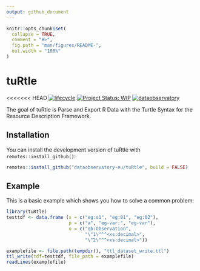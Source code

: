 ```yaml
---
output: github_document
---
```


<!-- README.md is generated from README.Rmd. Please edit that file -->

```r
knitr::opts_chunk$set(
  collapse = TRUE,
  comment = "#>",
  fig.path = "man/figures/README-",
  out.width = "100%"
)
```

# tuRtle

<!-- badges: start -->
<<<<<<< HEAD
[![lifecycle](https://lifecycle.r-lib.org/articles/figures/lifecycle-experimental.svg)](https://lifecycle.r-lib.org/articles/stages.html#experimental)
[![Project Status: WIP](https://www.repostatus.org/badges/latest/wip.svg)](https://www.repostatus.org/#wip)
[![dataobservatory](https://img.shields.io/badge/ecosystem-dataobservatory.eu-3EA135.svg)](https://dataobservatory.eu/)
<!-- badges: end -->

The goal of tuRtle is Parse and Export R Data with the Turtle Syntax for the Resource Description Framework.

## Installation

You can install the development version of tuRtle with `remotes::install_github()`:

```r
remotes::install_github("dataobservatory-eu/tuRtle", build = FALSE)
```

## Example

This is a basic example which shows you how to solve a common problem:

```r
library(tuRtle)
testtdf <- data.frame (s = c("eg:o1", "eg:01", "eg:02"),
                       p = c("a", "eg-var:", "eg-var"),
                       o = c("qb:Observation",
                             "\"1\"^^<xs:decimal>",
                             "\"2\"^^<xs:decimal>"))

examplefile <- file.path(tempdir(), "ttl_dataset_write.ttl")
ttl_write(tdf=testtdf, file_path = examplefile)
readLines(examplefile)
```




